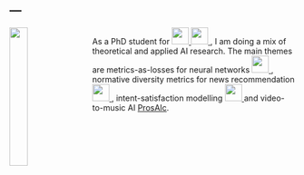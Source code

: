 ---
---

<link rel="stylesheet" href="styles.css" type="text/css">

<img src="images/favTerrasse.png" style="width:25%; margin-right: 20px" align="left">

As a PhD student for  <a href="https://www.uva.nl/"><img src="https://upload.wikimedia.org/wikipedia/en/thumb/7/78/University_of_Amsterdam_logo.svg/1920px-University_of_Amsterdam_logo.svg.png" style="display: inline-block; margin: 0; height:30px" /> </a> <a href="https://www.rtl.nl/"><img src="https://upload.wikimedia.org/wikipedia/commons/3/34/RTL_Nederland.svg" style="display: inline-block; margin: 0; height:30px" /> </a>,  I am doing a mix of theoretical and applied AI research. The main themes are metrics-as-losses for neural networks <a href="https://openreview.net/forum?id=gvSHaaD2wQ&noteId=TxrcBHxxSs"><img src="images/doc_neon.png" style="display: inline-block; margin: 0; height:30px" /> </a>, normative diversity metrics for news recommendation <a href="https://dl.acm.org/doi/abs/10.1145/3523227.3546780"><img src="images/doc_neon.png" style="display: inline-block; margin: 0; height:30px" /> </a>, intent-satisfaction modelling <a href="https://openreview.net/forum?id=gvSHaaD2wQ&noteId=TxrcBHxxSs"><img src="images/doc_neon.png" style="display: inline-block; margin: 0; height:30px" /> </a> and video-to-music AI [ProsAIc](./ProsAIc.html).




<!-- My CV is available [here](files/Gabriel Benedict.pdf). -->

<!-- # Writing -->

<!-- ## Robust Association Measures -->

<!-- Group [project](./files/Robust.pdf) at KU Leuven testing different robust association measures between two multivariate variables. -->

<!-- ## Generalized Linear Mixed Models -->

<!-- Group [project](./files/GLM_Project.pdf) at KU Leuven on Poisson regression models and cubic penalized splines. -->

<!-- ## Transgovernmental Networks -->

<!-- Assisting research in a quantitative [study](http://wp.peio.me/wp-content/uploads/2016/12/PEIO10_paper_46.pdf) of democratic legitimacy of transgovernmental networks -->

<!-- ## Debt Relief Efficiency -->

<!-- My Bachelor Thesis under the advisement of Dr. Guido Cozzi at the University of St Gallen focuses on the efficiency of IMF and WB debt relief. The first part consisted of estimating the effect of relief on GDP growth measured by a counterfactual estimator, using a control group of similar but non-relieved countries. Then an analysis of Time Series data on the millenium development goals was made, so as to measure the effect of relief on the stated goals of the relief initiatives, again for both control and treatment groups. The paper was published at the university library but is only available to current students and alumni. I made it available [here](./files/Debt_Relief_Efficiency.pdf) though. -->

<!-- ## Aumann and Nash -->

<!-- High-school Thesis on Game Theory with a reformulation of the proof of the Nash Equilibrium for my [*Masterarbeit*](./files/TM_BENEDICT_Garbiel.pdf), with the substantial help of my supervisor Prof. Luc Dessauges and a lucky encounter with [Prof. Aumann](https://en.wikipedia.org/wiki/Robert_Aumann). -->

<!-- # Programming -->

<!-- ## Data Science Website Projects -->

<!-- - [**citiBike**](https://gabriben.shinyapps.io/work/), a shiny website developped in collaboration with a project group that allows users to look for available citiBikes in New York in real time and to check for other real time and historical information before going for a ride.  -->
<!-- - [**Happiness text mining**](./index2.html), my first go at text mining for an assignment at Columbia. -->

<!-- ## EmacsforStatistics -->

<!-- .emacs [file](https://github.com/gabriben/EmacsforStatistics) replicating some Rstudio behavior and including other features. -->

